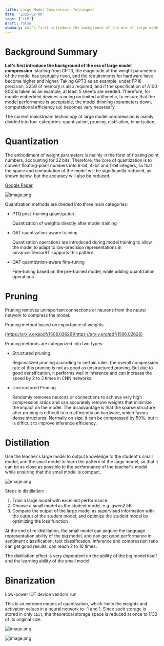 ```yaml
---
title: Large Model Compression Techniques
date: '2025-02-08'
tags: ['LLM']
draft: false
summary: Let's first introduce the background of the era of large model compression, starting from GPT3, the magnitude of the weight parameters of the model has gradually risen, and the requirements for hardware have become higher and higher. Taking GPT3 as an example, under FP16 precision, 325G of memory is also required, and if the specification of A100 80G is taken as an example, at least 5 sheets are needed. Therefore, for mobile embedded devices running on limited arithmetic, to ensure that the model performance is acceptable,
---
```


# Background Summary

**Let's first introduce the background of the era of large model compression**: starting from GPT3, the magnitude of the weight parameters of the model has gradually risen, and the requirements for hardware have become higher and higher. Taking GPT3 as an example, under FP16 precision, 325G of memory is also required, and if the specification of A100 80G is taken as an example, at least 5 sheets are needed. Therefore, for mobile embedded devices running on limited arithmetic, to ensure that the model performance is acceptable, the model thinning (parameters down, computational efficiency up) becomes very necessary.

 The current mainstream technology of large model compression is mainly divided into four categories: quantization, pruning, distillation, binarization;

# Quantization

 The embodiment of weight parameters is mainly in the form of floating point numbers, accounting for 32 bits. Therefore, the core of quantization is to convert floating-point numbers into 8-bit, 4-bit and 1-bit integers, so that the space and computation of the model will be significantly reduced, as shown below, but the accuracy will also be reduced.

 [Google Paper](https://static.googleusercontent.com/media/research.google.com/zh-CN//pubs/archive/37631.pdf)

![image.png](/static/images/LargeModelCompressionTechniques/image1.png)

 Quantization methods are divided into three main categories:

- PTQ post-training quantization

     Quantization of weights directly after model training

- QAT quantization-aware training

     Quantization operations are introduced during model training to allow the model to adapt to low-precision representations in advance.TensorRT supports this pattern

- QAF quantization-aware fine-tuning

     Fine-tuning based on the pre-trained model, while adding quantization operations


# Pruning

 Pruning removes unimportant connections or neurons from the neural network to compress the model.

 Pruning method based on importance of weights.

[https://arxiv.org/pdf/1506.02626](https://arxiv.org/pdf/1506.02626)

 Pruning methods are categorized into two types:

- Structured pruning

     Regionalized pruning according to certain rules, the overall compression rate of this pruning is not as good as unstructured pruning. But due to good densification, it performs well in inference and can increase the speed by 2 to 3 times in CNN networks.

- Unstructured Pruning

     Randomly removes neurons or connections to achieve very high compression ratios and can accurately remove weights that minimize the impact on the model. The disadvantage is that the sparse structure after pruning is difficult to run efficiently on hardware, which favors dense structures. Normally on size, it can be compressed by 50%, but it is difficult to improve inference efficiency.


# Distillation

 Use the teacher's large model to output knowledge to the student's small model, and the small model to learn the pattern of the large model, so that it can be as close as possible to the performance of the teacher's model while ensuring that the small model is compact.

![image.png](/static/images/LargeModelCompressionTechniques/image2.png)

 Steps in distillation:

1.  Train a large model with excellent performance
2.  Choose a small model as the student model, e.g. qwen2.5B
3.  Compare the output of the large model as supervised information with the output of the student model, and optimize the student model by optimizing the loss function

 At the end of re-distillation, the small model can acquire the language representation ability of the big model, and can get good performance in sentiment classification, text classification. Inference and compression ratio can get good results, can reach 2 to 10 times.

 The distillation effect is very dependent on the ability of the big model itself and the learning ability of the small model

# Binarization

 Low-power IOT device vendors run

 This is an extreme means of quantization, which limits the weights and activation values in a neural network to -1 and 1. Since such storage is stored in only `1bit`, the theoretical storage space is reduced at once to 1/32 of its original size.

![image.png](/static/images/LargeModelCompressionTechniques/image3.png)

![image.png](/static/images/LargeModelCompressionTechniques/image4.png)
